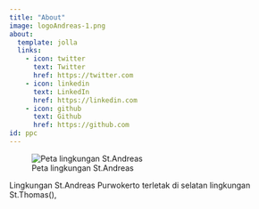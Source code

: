 ```yaml
---
title: "About"
image: logoAndreas-1.png
about:
  template: jolla
  links:
    - icon: twitter
      text: Twitter
      href: https://twitter.com
    - icon: linkedin
      text: LinkedIn
      href: https://linkedin.com
    - icon: github
      text: Github
      href: https://github.com
id: ppc
---
```


:::{#ppc}
![Peta lingkungan St.Andreas](map.jpeg)
:::

Lingkungan St.Andreas Purwokerto terletak di selatan lingkungan St.Thomas(),
